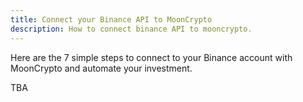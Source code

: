 ```yaml
---
title: Connect your Binance API to MoonCrypto
description: How to connect binance API to mooncrypto.
---
```


Here are the 7 simple steps to connect to your Binance account with MoonCrypto and automate your investment.

TBA

